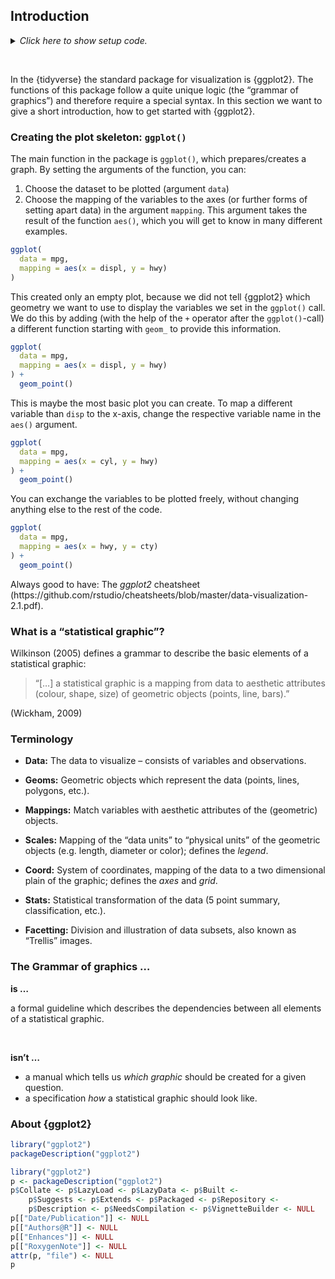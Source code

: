 ## Introduction

<details><summary>*Click here to show setup code.*</summary>
```r
### Basics for visualisation in R using {ggplot2}

```
```r
library(tidyverse)
knitr::opts_chunk$set(fig.width = 8, fig.height = 5)
```
</details>

<br>

In the {tidyverse} the standard package for visualization is {ggplot2}.
The functions of this package follow a quite unique logic (the "grammar of graphics") and therefore require a special syntax.
In this section we want to give a short introduction, how to get started with {ggplot2}.

### Creating the plot skeleton: `ggplot()`

The main function in the package is `ggplot()`, which prepares/creates a graph.
By setting the arguments of the function, you can:

1. Choose the dataset to be plotted (argument `data`)
2. Choose the mapping of the variables to the axes (or further forms of setting apart data) in the argument `mapping`. 
  This argument takes the result of the function `aes()`, which you will get to know in many different examples.

```r
ggplot(
  data = mpg,
  mapping = aes(x = displ, y = hwy)
)
```

This created only an empty plot, because we did not tell {ggplot2} which geometry we want to use to display the variables we set in the `ggplot()` call.
We do this by adding (with the help of the `+` operator after the `ggplot()`-call) a different function starting with `geom_` to provide this information.

```r
ggplot(
  data = mpg,
  mapping = aes(x = displ, y = hwy)
) +
  geom_point()
```

This is maybe the most basic plot you can create.
To map a different variable than `disp` to the x-axis, change the respective variable name in the `aes()` argument.

```r
ggplot(
  data = mpg,
  mapping = aes(x = cyl, y = hwy)
) +
  geom_point()
```

You can exchange the variables to be plotted freely, without changing anything else to the rest of the code.

```r
ggplot(
  data = mpg,
  mapping = aes(x = hwy, y = cty)
) +
  geom_point()
```

Always good to have: The *ggplot2* cheatsheet (https://github.com/rstudio/cheatsheets/blob/master/data-visualization-2.1.pdf).

### What is a "statistical graphic"?

Wilkinson (2005) defines a grammar to describe the basic elements of a
statistical graphic:

> "[...] a statistical graphic is a mapping from data to
> aesthetic attributes (colour, shape, size) of geometric objects
> (points, line, bars)."

\hfill (Wickham, 2009)

### Terminology

- **Data:** The data to visualize -- consists of variables and observations.

- **Geoms:** Geometric objects which represent the data (points, lines, polygons, etc.).

- **Mappings:** Match variables with aesthetic attributes of the (geometric) objects.

- **Scales:** Mapping of the "data units" to "physical units" of the geometric objects (e.g. length, diameter or color); defines the _legend_.

- **Coord:** System of coordinates, mapping of the data to a two dimensional plain of the graphic; defines the _axes_ and _grid_.

- **Stats:** Statistical transformation of the data (5 point summary, classification, etc.).

- **Facetting:** Division and illustration of data subsets, also known as "Trellis" images.

### The Grammar of graphics ...

**is ...**

a formal guideline which describes the dependencies between all elements of a
  statistical graphic.

<br>

**isn't ...**

- a manual which tells us _which graphic_ should be created for a given question.
- a specification _how_ a statistical graphic should look like.

### About {ggplot2}

```r
library("ggplot2")
packageDescription("ggplot2")
```


```r
library("ggplot2")
p <- packageDescription("ggplot2")
p$Collate <- p$LazyLoad <- p$LazyData <- p$Built <-
    p$Suggests <- p$Extends <- p$Packaged <- p$Repository <-
    p$Description <- p$NeedsCompilation <- p$VignetteBuilder <- NULL
p[["Date/Publication"]] <- NULL
p[["Authors@R"]] <- NULL
p[["Enhances"]] <- NULL
p[["RoxygenNote"]] <- NULL
attr(p, "file") <- NULL
p
```
